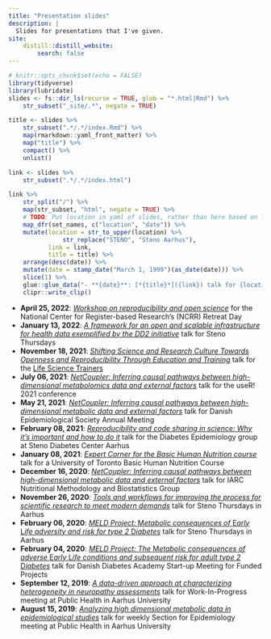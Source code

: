 ```yaml
---
title: "Presentation slides"
description: |
  Slides for presentations that I've given.
site: 
    distill::distill_website:
        search: false
---
```


```r
# knitr::opts_chunk$set(echo = FALSE)
library(tidyverse)
library(lubridate)
slides <- fs::dir_ls(recurse = TRUE, glob = "*.html|Rmd") %>% 
    str_subset("_site/.*", negate = TRUE) 

title <- slides %>% 
    str_subset(".*/.*/index.Rmd") %>% 
    map(rmarkdown::yaml_front_matter) %>% 
    map("title") %>% 
    compact() %>% 
    unlist()

link <- slides %>% 
    str_subset(".*/.*/index.html") 

link %>% 
    str_split("/") %>% 
    map(str_subset, "html", negate = TRUE) %>% 
    # TODO: Put location in yaml of slides, rather than here based on filename
    map_dfr(set_names, c("location", "date")) %>% 
    mutate(location = str_to_upper(location) %>% 
               str_replace("STENO", "Steno Aarhus"),
           link = link,
           title = title) %>%
    arrange(desc(date)) %>% 
    mutate(date = stamp_date("March 1, 1999")(as_date(date))) %>% 
    slice(1) %>% 
    glue::glue_data("- **{date}**: [*{title}*]({link}) talk for {location}") %>% 
    clipr::write_clip()
```

- **April 25, 2022**: [*Workshop on reproducibility and open science*](au/2022-04-25/index.html) for the National Center for Register-based Research's (NCRR) Retreat Day
- **January 13, 2022**: [*A framework for an open and scalable infrastructure for health data exemplified by the DD2 initiative*](steno/2022-01-13/index.html) talk for Steno Thursdays
- **November 18, 2021**: [*Shifting Science and Research Culture Towards Openness and Reproducibility Through Education and Training*](misc/2021-11-18/index.html) talk for the [Life Science Trainers](https://lifescitrainers.org/2021/11/09/november-2021-how-i-teach-life-scientists-r/)
- **July 06, 2021**: [*NetCoupler: Inferring causal pathways between high-dimensional metabolomics data and external factors*](user/2021-07-06/index.html) talk for the useR! 2021 conference
- **May 21, 2021**: [*NetCoupler: Inferring causal pathways between high-dimensional metabolic data and external factors*](des/2021-05-21/index.html) talk for Danish Epidemiological Society Annual Meeting
- **February 08, 2021**: [*Reproducibility and code sharing in science: Why it's important and how to do it*](steno/2021-02-08/index.html) talk for the Diabetes Epidemiology group at Steno Diabetes Center Aarhus 
- **January 08, 2021**: [*Expert Corner for the Basic Human Nutrition course*](misc/2021-01-08/index.html) talk for a University of Toronto Basic Human Nutrition Course
- **December 16, 2020**: [*NetCoupler: Inferring causal pathways between high-dimensional metabolic data and external factors*](iarc/2020-12-16/index.html) talk for IARC Nutritional Methodology and Biostatistics Group
- **November 26, 2020**: [*Tools and workflows for improving the process for scientific research to meet modern demands*](steno/2020-11-26/index.html) talk for Steno Thursdays in Aarhus
- **February 06, 2020**: [*MELD Project: *M*etabolic consequences of *E*arly *L*ife adversity and risk for type 2 *D*iabetes*](steno/2020-02-06/index.html) talk for Steno Thursdays in Aarhus
- **February 04, 2020**: [*MELD Project: The *M*etabolic consequences of adverse *E*arly *L*ife conditions and subsequent risk for adult type 2 *D*iabetes*](dda/2020-02-04/index.html) talk for Danish Diabetes Academy Start-up Meeting for Funded Projects
- **September 12, 2019**: [*A data-driven approach at characterizing heterogeneity in neuropathy assessments*](au-ph/2019-09-12/index.html) talk for Work-In-Progress meeting at Public Health in Aarhus University
- **August 15, 2019**: [*Analyzing high dimensional metabolic data in epidemiological studies*](au-ph/2019-08-15/slides.html) talk for weekly Section for Epidemiology meeting at Public Health in Aarhus University

